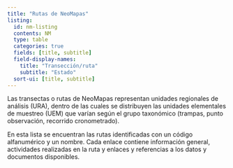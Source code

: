 ```yaml
---
title: "Rutas de NeoMapas"
listing: 
  id: nm-listing
  contents: NM
  type: table
  categories: true
  fields: [title, subtitle]
  field-display-names:
    title: "Transección/ruta"
    subtitle: "Estado"
  sort-ui: [title, subtitle]
---
```


Las transectas o rutas de NeoMapas representan unidades regionales de análisis (URA), dentro de las cuales se distribuyen las unidades elementales de muestreo (UEM) que varían según el grupo taxonómico (trampas, punto observación, recorrido cronometrado).

En esta lista se encuentran las rutas identificadas con un código alfanumérico y un nombre. Cada enlace contiene información general, actividades realizadas en la ruta y enlaces y referencias a los datos y documentos disponibles.

::: {#nm-listing}
:::

